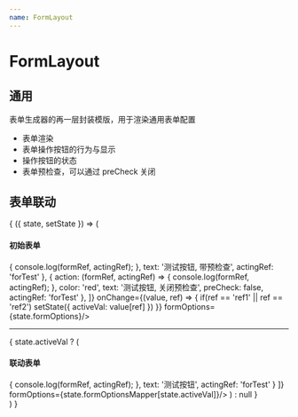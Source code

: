 ```yaml
---
name: FormLayout
---
```



# FormLayout

<PropsTable of={FormLayout} />

## 通用

<Playground>
  <FormLayoutDemo/>
</Playground>

表单生成器的再一层封装模版，用于渲染通用表单配置

- 表单渲染
- 表单操作按钮的行为与显示
- 操作按钮的状态
- 表单预检查，可以通过 preCheck 关闭

## 表单联动

<Playground>
  <State initial={{
    activeVal: '',
    formOptions: [
      {
        refs: ['startDate', 'endDate'],
        type: 'datetimeRange',
        title: '日期',
        required: true,
        range: ['2018-10-10', '2018-10-11']
      },
      {
        ref: 'ref1',
        type: 'radio',
        title: '单选控件',
        values: {
          value1: 'value1',
          value2: 'value2',
          value3: 'value3',
        }
      },
      {
        ref: 'ref2',
        type: 'select',
        title: '选择控件',
        values: {
          value1: 'value1',
          value2: 'value2',
          value3: 'value3',
        }
      },
      {
        ref: 'ref3',
        type: 'input',
        title: '输入',
        required: true,
        inputType: 'number'
      },
    ],
    formOptionsMapper: {
      value1: [
        {
          ref: 'test',
          type: 'input',
          title: '测试1'
        }
      ],
      value2: [
        {
          ref: 'test',
          type: 'input',
          title: '测试2'
        }
      ],
      value3: [
        {
          ref: 'test',
          type: 'input',
          title: '测试3'
        }
      ],
    }
  }}>
    {
      ({ state, setState }) => (
        <div>
          <h4>初始表单</h4>
          <FormLayout
            btnConfig={[
              {
                action: (formRef, actingRef) => {
                  console.log(formRef, actingRef);
                },
                text: '测试按钮, 带预检查',
                actingRef: 'forTest'
              },
              {
                action: (formRef, actingRef) => {
                  console.log(formRef, actingRef);
                },
                color: 'red',
                text: '测试按钮, 关闭预检查',
                preCheck: false,
                actingRef: 'forTest'
              },
            ]}
            onChange={(value, ref) => {
              if(ref == 'ref1' || ref == 'ref2') setState({
                activeVal: value[ref]
              })
            }}
            formOptions={state.formOptions}/>
          <hr/>
          {
            state.activeVal ? (
              <React.Fragment>
                <h4>联动表单</h4>
                <FormLayout
                  key={state.activeVal}
                  btnConfig={[
                    {
                      action: (formRef, actingRef) => {
                        console.log(formRef, actingRef);
                      },
                      text: '测试按钮',
                      actingRef: 'forTest'
                    }
                  ]}
                  formOptions={state.formOptionsMapper[state.activeVal]}/>
              </React.Fragment>
            ) : null
          }
        </div>
      )
    }
  </State>
</Playground>